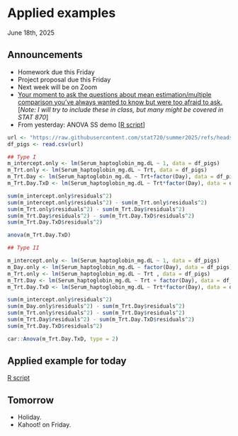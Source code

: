 # Applied examples    
June 18th, 2025  

## Announcements 

- Homework due this Friday  
- Project proposal due this Friday  
- Next week will be on Zoom  
- [Your moment to ask the questions about mean estimation/multiple comparison you've always wanted to know but were too afraid to ask.](https://docs.google.com/forms/d/e/1FAIpQLScxVkuFFT4aB_LEpI_yl-SYSubvgqWJlN2fYkFHN3SUP8sOnQ/viewform?usp=dialog) [*Note: I will try to include these in class, but many might be covered in STAT 870*]
- From yesterday: ANOVA SS demo [[R script](../scripts/ss_demo.Rmd)]

```r
url <- "https://raw.githubusercontent.com/stat720/summer2025/refs/heads/main/data/blood_study_pigs.csv"
df_pigs <- read.csv(url)

## Type I 
m_intercept.only <- lm(Serum_haptoglobin_mg.dL ~ 1, data = df_pigs)
m_Trt.only <- lm(Serum_haptoglobin_mg.dL ~ Trt, data = df_pigs)
m_Trt.Day <- lm(Serum_haptoglobin_mg.dL ~ Trt+factor(Day), data = df_pigs)
m_Trt.Day.TxD <- lm(Serum_haptoglobin_mg.dL ~ Trt*factor(Day), data = df_pigs)

sum(m_intercept.only$residuals^2)
sum(m_intercept.only$residuals^2) - sum(m_Trt.only$residuals^2)
sum(m_Trt.only$residuals^2) - sum(m_Trt.Day$residuals^2)
sum(m_Trt.Day$residuals^2) - sum(m_Trt.Day.TxD$residuals^2)
sum(m_Trt.Day.TxD$residuals^2)

anova(m_Trt.Day.TxD)

## Type II 

m_intercept.only <- lm(Serum_haptoglobin_mg.dL ~ 1, data = df_pigs)
m_Day.only <- lm(Serum_haptoglobin_mg.dL ~ factor(Day), data = df_pigs)
m_Trt.only <- lm(Serum_haptoglobin_mg.dL ~ Trt , data = df_pigs)
m_Trt.Day <- lm(Serum_haptoglobin_mg.dL ~ Trt + factor(Day), data = df_pigs)
m_Trt.Day.TxD <- lm(Serum_haptoglobin_mg.dL ~ Trt*factor(Day), data = df_pigs)

sum(m_intercept.only$residuals^2)
sum(m_Day.only$residuals^2) - sum(m_Trt.Day$residuals^2)
sum(m_Trt.only$residuals^2) - sum(m_Trt.Day$residuals^2)
sum(m_Trt.Day$residuals^2) - sum(m_Trt.Day.TxD$residuals^2)
sum(m_Trt.Day.TxD$residuals^2)

car::Anova(m_Trt.Day.TxD, type = 2)
```

## Applied example for today 

[R script](../scripts/06182025.Rmd)

## Tomorrow  

- Holiday. 
- Kahoot! on Friday.
